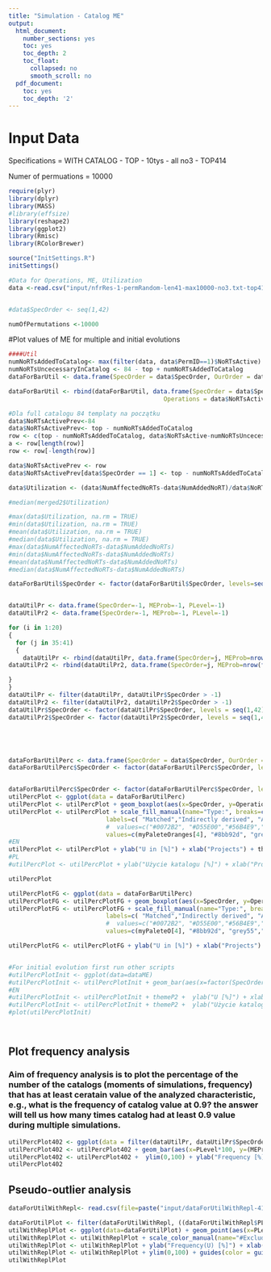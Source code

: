 ```yaml
---
title: "Simulation - Catalog ME"
output:
  html_document:
    number_sections: yes
    toc: yes
    toc_depth: 2
    toc_float:
      collapsed: no
      smooth_scroll: no
  pdf_document:
    toc: yes
    toc_depth: '2'
---
```

# Input Data
Specifications = WITH CATALOG - TOP - 10tys - all no3 - TOP414

Numer of permuations = 10000
```r
require(plyr)
library(dplyr)
library(MASS)
#library(effsize)
library(reshape2)
library(ggplot2)
library(Rmisc)
library(RColorBrewer)

source("InitSettings.R")
initSettings()

```

```r

#Data for Operations, ME, Utilization
data <-read.csv("input/nfrRes-1-permRandom-len41-max10000-no3.txt-top414", sep=";", header=TRUE, encoding = "UTF-8", dec=".")


#data$SpecOrder <- seq(1,42)

numOfPermutations <-10000
```



#Plot values of ME for multiple and initial evolutions
```r
####Util
numNoRTsAddedToCatalog<- max(filter(data, data$PermID==1)$NoRTsActive) - 84
numNoRTsUncecessaryInCatalog <- 84 - top + numNoRTsAddedToCatalog
dataForBarUtil <- data.frame(SpecOrder = data$SpecOrder, OurOrder = data$OurOrder, Operations = data$NumAffectedNoRTs , Type="MatchedModified", Perm=data$PermID)

dataForBarUtil <- rbind(dataForBarUtil, data.frame(SpecOrder = data$SpecOrder, OurOrder = data$OurOrder,
                                           Operations = data$NoRTsActive-numNoRTsUncecessaryInCatalog, Type="Rest", Perm=data$PermID))

#Dla full catalogu 84 templaty na początku
data$NoRTsActivePrev<-84 
data$NoRTsActivePrev<- top - numNoRTsAddedToCatalog
row <- c(top - numNoRTsAddedToCatalog, data$NoRTsActive-numNoRTsUncecessaryInCatalog)
a <- row[length(row)]
row <- row[-length(row)]

data$NoRTsActivePrev <- row
data$NoRTsActivePrev[data$SpecOrder == 1] <- top - numNoRTsAddedToCatalog #84 dla full

data$Utilization <- (data$NumAffectedNoRTs-data$NumAddedNoRT)/data$NoRTsActivePrev

#median(merged2$Utilization)

#max(data$Utilization, na.rm = TRUE)
#min(data$Utilization, na.rm = TRUE)
#mean(data$Utilization, na.rm = TRUE)
#median(data$Utilization, na.rm = TRUE)
#max(data$NumAffectedNoRTs-data$NumAddedNoRTs)
#min(data$NumAffectedNoRTs-data$NumAddedNoRTs)
#mean(data$NumAffectedNoRTs-data$NumAddedNoRTs)
#median(data$NumAffectedNoRTs-data$NumAddedNoRTs)

dataForBarUtil$SpecOrder <- factor(dataForBarUtil$SpecOrder, levels=seq(1,42))


dataUtilPr <- data.frame(SpecOrder=-1, MEProb=-1, PLevel=-1)
dataUtilPr2 <- data.frame(SpecOrder=-1, MEProb=-1, PLevel=-1)

for (i in 1:20)
{
  for (j in 35:41)
  {
    dataUtilPr <- rbind(dataUtilPr, data.frame(SpecOrder=j, MEProb=nrow(filter(data, data$Utilization <= i/100 & data$SpecOrder==j))/numOfPermutations, PLevel=i/100))
dataUtilPr2 <- rbind(dataUtilPr2, data.frame(SpecOrder=j, MEProb=nrow(filter(data, data$Utilization >= i/100 & data$SpecOrder==j))/numOfPermutations, PLevel=i/100))

}
}
dataUtilPr <- filter(dataUtilPr, dataUtilPr$SpecOrder > -1)
dataUtilPr2 <- filter(dataUtilPr2, dataUtilPr2$SpecOrder > -1)
dataUtilPr$SpecOrder <- factor(dataUtilPr$SpecOrder, levels = seq(1,42))
dataUtilPr2$SpecOrder <- factor(dataUtilPr2$SpecOrder, levels = seq(1,42))





dataForBarUtilPerc <- data.frame(SpecOrder = data$SpecOrder, OurOrder = data$OurOrder, Operations = data$Utilization , Type="UtilPerc", Perm=data$PermID)
dataForBarUtilPerc$SpecOrder <- factor(dataForBarUtilPerc$SpecOrder, levels=seq(1,42))


dataForBarUtilPerc$SpecOrder <- factor(dataForBarUtilPerc$SpecOrder, levels=seq(1,42))
utilPercPlot <- ggplot(data = dataForBarUtilPerc)
utilPercPlot <- utilPercPlot + geom_boxplot(aes(x=SpecOrder, y=Operations*100, label=Operations, fill=Type), color="grey30", outlier.shape = NA)
utilPercPlot <- utilPercPlot + scale_fill_manual(name="Type:", breaks=c("Matched", "Modified", "Added", "UnTouched", "UtilPerc"), 
                           labels=c( "Matched","Indirectly derived", "Added", "UnTouched", "UtilPerc"), 
                           #  values=c("#0072B2", "#D55E00","#56B4E9","#E69F00"))
                           values=c(myPaleteOranges[4], "#8bb92d", "grey55","grey65", "orange", "green"))
#EN
utilPercPlot <- utilPercPlot + ylab("U in [%]") + xlab("Projects") + themeP2 + scale_x_discrete(breaks=c(0,10,20,30,40)) + theme(legend.position="no") + labs(title="A. Multiple evolutions") +ylim(0,30)
#PL
#utilPercPlot <- utilPercPlot + ylab("Użycie katalogu [%]") + xlab("Projekty") + themeP2 + scale_x_discrete(breaks=c(0,10,20,30,40)) + theme(legend.position="no") + labs(title="B. Wiele ewolucji") +ylim(0,30)

utilPercPlot

utilPercPlotFG <- ggplot(data = dataForBarUtilPerc)
utilPercPlotFG <- utilPercPlotFG + geom_boxplot(aes(x=SpecOrder, y=Operations*100, label=Operations, fill=Type), color="grey30", outlier.shape = NA)
utilPercPlotFG <- utilPercPlotFG + scale_fill_manual(name="Type:", breaks=c("Matched", "Modified", "Added", "UnTouched", "UtilPerc"), 
                           labels=c( "Matched","Indirectly derived", "Added", "UnTouched", "UtilPerc"), 
                           #  values=c("#0072B2", "#D55E00","#56B4E9","#E69F00"))
                           values=c(myPaleteO[4], "#8bb92d", "grey55","grey65", "orange", "green"))

utilPercPlotFG <- utilPercPlotFG + ylab("U in [%]") + xlab("Projects") + themeP2 + scale_x_discrete(breaks=c(0,10,20,30,40)) + theme(legend.position="no") + labs(title="A. Fine grained approach") +ylim(0,30)


#For initial evolution first run other scripts
#utilPercPlotInit <- ggplot(data=dataME)
#utilPercPlotInit <- utilPercPlotInit + geom_bar(aes(x=factor(SpecOrder, levels=seq(1,42)), y=UtilPerc*100, fill=myPaleteO[5]),  stat = "identity", fill=myPaleteO[5])
#EN
#utilPercPlotInit <- utilPercPlotInit + themeP2 +  ylab("U [%]") + xlab("Projects") + labs(title="A. Initial evolution") + theme(legend.position="no") + scale_x_discrete(breaks=c(0,10,20,30,40), labels=c(0,10,20,30,40))  +ylim(0,30)
#utilPercPlotInit <- utilPercPlotInit + themeP2 +  ylab("Użycie katalogu [%]") + xlab("Projekty") + labs(title="A. Pierwsza ewolucja") + theme(legend.position="no") + scale_x_discrete(breaks=c(0,10,20,30,40), labels=c(0,10,20,30,40))  +ylim(0,30)
#plot(utilPercPlotInit)




```

## Plot frequency analysis
### Aim of frequency analysis is to plot the percentage of the number of the catalogs (moments of simulations, frequency) that has at least ceratain value of the analyzed characteristic, e.g., what is the frequency of catalog value at 0.9? the answer will tell us how many times catalog had at least 0.9 value during multiple simulations.
```r
utilPercPlot402 <- ggplot(data = filter(dataUtilPr, dataUtilPr$SpecOrder==41 & ((dataUtilPr$PLevel*100)%%2) < 1))
utilPercPlot402 <- utilPercPlot402 + geom_bar(aes(x=PLevel*100, y=(MEProb)*100, fill=myPaleteOranges[4]),  stat = "identity") +  scale_fill_manual(name="Number of considered projects", values=myPaleteOranges[4], labels=c("All projects"), drop=FALSE)
utilPercPlot402 <- utilPercPlot402 +  ylim(0,100) + ylab("Frequency [%]") + xlab("U[%]") + themeP2   + labs(title="B. Frequency analysis")+ theme(legend.position="no") #+ scale_x_discrete(breaks=c(0,5,10,15,20),labels=c(0,5,10,15,20))
utilPercPlot402

```

## Pseudo-outlier analysis
```r
dataForUtilWithRepl<- read.csv(file=paste("input/dataForUtilWithRepl-414-WithCatalog.csv", sep=""), sep=";", header=TRUE, encoding = "UTF-8", dec=".")

dataForUtilPlot <- filter(dataForUtilWithRepl, ((dataForUtilWithRepl$PLevel*100)%%2) < 1)
utilWithReplPlot <- ggplot(data=dataForUtilPlot) + geom_point(aes(x=PLevel*100, y=MEProb*100, color=factor(Repl, levels = seq(0,5))), size=3) + geom_line(aes(x=PLevel*100, y=MEProb*100, color=factor(Repl, levels = seq(0,5)), group=Repl), size=2) 
utilWithReplPlot <- utilWithReplPlot + scale_color_manual(name="#Excluded \npseudo-outliers", values=myPaleteOranges, labels=c("0","3","5", "7", "9", "11"))
utilWithReplPlot <- utilWithReplPlot + ylab("Frequency(U) [%]") + xlab("U [%]") + labs(title="C. Pseudo-outliers analysis") 
utilWithReplPlot <- utilWithReplPlot + ylim(0,100) + guides(color = guide_legend(nrow = 1)) + themeP2
utilWithReplPlot

```
